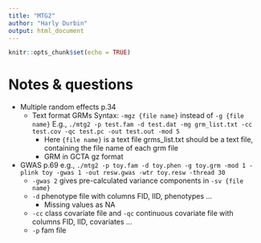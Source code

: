 ```yaml
---
title: "MTG2"
author: "Harly Durbin"
output: html_document
---
```


```r
knitr::opts_chunk$set(echo = TRUE)
```

# Notes & questions

* Multiple random effects p.34
    + Text format GRMs Syntax: `-mgz {file name}` instead of `-g {file name}` E.g., `./mtg2 -p test.fam -d test.dat -mg grm_list.txt -cc test.cov -qc test.pc -out test.out -mod 5`
        - Here `{file name}` is a text file grms_list.txt should be a text file, containing the file name of each grm file
        - GRM in GCTA gz format
* GWAS p.69 e.g., `./mtg2 -p toy.fam -d toy.phen -g toy.grm -mod 1 -plink toy -gwas 1 -out resw.gwas -wtr toy.resw -thread 30`
    + `-gwas 2` gives pre-calculated variance components in `-sv {file name}` 
    + `-d` phenotype file with columns FID, IID, phenotypes ...
        - Missing values as NA
    + `-cc` class covariate file and `-qc` continuous covariate file with columns FID, IID, covariates ...
    + `-p` fam file